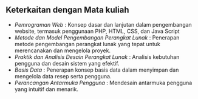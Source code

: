 
## Keterkaitan dengan Mata kuliah 

- *Pemrograman Web*                               : Konsep dasar dan lanjutan dalam pengembangan website, termasuk penggunaan PHP, HTML, CSS, dan Java Script
- *Metode dan Model Pengembangan Perangkat Lunak* : Penerapan metode pengembangan perangkat lunak yang tepat untuk merencanakan dan mengelola proyek.
- *Praktik dan Analisis Desain Perangkat Lunak*   :  Analisis kebutuhan pengguna dan desain sistem yang efektif.
- *Basis Data*                                    : Penerapan konsep basis data dalam menyimpan dan mengelola data resep serta pengguna.
- *Perancangan Antarmuka Pengguna*                : Mendesain antarmuka pengguna yang intuitif dan menarik.